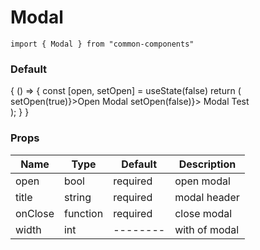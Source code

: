 
<Meta title="MDX|Modal" component={Modal} />

# Modal

```
import { Modal } from "common-components"

```
### Default
<Preview>
    <Story name="default">
      {
        () => {
          const [open, setOpen] = useState(false)
          return (
          <div>
            <SaveButton onClick={() => setOpen(true)}>Open Modal</SaveButton>
            <Modal open={open} title="Modal Test" onClose={() => setOpen(false)}>
              Modal Test
            </Modal>
          </div>
          );
        }
      }
    </Story>
</Preview>

### Props

| Name    | Type     | Default  | Description   |
| ------- | -------- | -------- | ------------- |
| open    | bool     | required | open modal    |
| title   | string   | required | modal header  |
| onClose | function | required | close modal   |
| width   | int      | -------- | with of modal |
